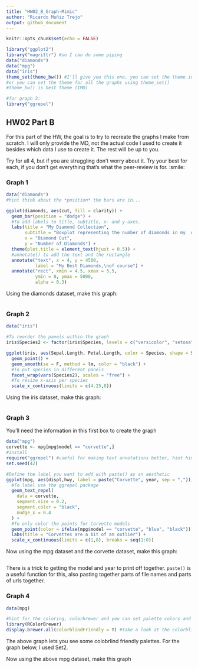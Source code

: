 ---
title: "HW02_B_Graph-Mimic"
author: "Ricardo Muñiz Trejo"
output: github_document
---

```{r setup, include=FALSE}
knitr::opts_chunk$set(echo = FALSE)
```


```{r load libraries, echo = TRUE, include=TRUE}
library("ggplot2")
library("magrittr") #so I can do some piping
data("diamonds")
data("mpg")
data("iris")
theme_set(theme_bw()) #I'll give you this one, you can set the theme individually for graphs
#or you can set the theme for all the graphs using theme_set()
#theme_bw() is best theme (IMO)

#for graph 3:
library("ggrepel")


```

## HW02 Part B

For this part of the HW, the goal is to try to recreate the graphs I make from scratch. I will only provide the MD, not the actual code I used to create it besides which data I use to create it. The rest will be up to you. 

Try for all 4, but if you are struggling don't worry about it. Try your best for each, if you don't get everything that's what the peer-review is for. :smile:


### Graph 1
```{r, echo = T, include = TRUE}
data("diamonds")
#hint think about the *position* the bars are in...

ggplot(diamonds, aes(cut, fill = clarity)) +
  geom_bar(position = "dodge") +
  #To add labels to title, subtitle, x- and y-axes.
  labs(title = "My Diamond Collection", 
       subtitle = "Boxplot representing the number of diamonds in my  diamond collection by \ntype of cut quality and clarity of diamond",
       x = "Diamond Cut", 
       y = "Number of Diamonds") +
  theme(plot.title = element_text(hjust = 0.5)) +
  #annotate() to add the text and the rectangle
  annotate("text", x = 4, y = 4500, 
           label = "My Best Diamonds,\nof course") +
  annotate("rect", xmin = 4.5, xmax = 5.5, 
           ymin = 0, ymax = 5000, 
           alpha = 0.3)

```


Using the diamonds dataset, make this graph:
```{r graph1 code, echo=FALSE}


```

### Graph 2
```{r, echo = T, include = TRUE}
data("iris")

#To reorder the panels within the graph
iris$Species2 <- factor(iris$Species, levels = c("versicolor", "setosa", "virginica"))

ggplot(iris, aes(Sepal.Length, Petal.Length, color = Species, shape = Species))+
  geom_point() +
  geom_smooth(se = F, method = lm, color = "black") +
  #To put species in different panels
  facet_wrap(vars(Species2), scales = "free") +
  #To resize x-axis per species
  scale_x_continuous(limits = c(4.25,8))

```

Using the iris dataset, make this graph:
```{r graph 2 code, echo=FALSE}

```


### Graph 3
You'll need the information in this first box to create the graph
```{r, echo = TRUE}
data("mpg")
corvette <- mpg[mpg$model == "corvette",]
#install
require("ggrepel") #useful for making text annotations better, hint hint
set.seed(42)

#Define the label you want to add with paste() as an aesthetic
ggplot(mpg, aes(displ,hwy, label = paste("Corvette", year, sep = ","))) +
  #To label use the ggrepel package
  geom_text_repel(
    data = corvette,
    segment.size = 0.2,
    segment.color = "black",
    nudge_x = 0.4
  ) +
  #To only color the points for Corvette models
  geom_point(color = ifelse(mpg$model == "corvette", "blue", "black")) +
  labs(title = "Corvettes are a bit of an outlier") +
  scale_x_continuous(limits = c(1,8), breaks = seq(1:8))
```

Now using the mpg dataset and the corvette dataset, make this graph:

```{r graoh 3 code}

```

There is a trick to getting the model and year to print off together. `paste()` is a useful function for this, also pasting together parts of file names and parts of urls together. 


### Graph 4 
```{r, echo = T}
data(mpg)

#hint for the coloring, colorbrewer and you can set palette colors and make your graphs colorblind friendly
library(RColorBrewer)
display.brewer.all(colorblindFriendly = T) #take a look at the colorblindfriendly options
```

The above graph lets you see some colobrlind friendly palettes. For the graph below, I used Set2.



Now using the above mpg dataset, make this graph

```{r graph 4 code}

```





